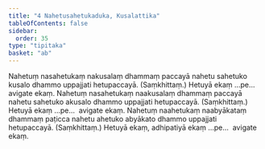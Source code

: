 ```yaml
---
title: "4 Nahetusahetukaduka, Kusalattika"
tableOfContents: false
sidebar:
  order: 35
type: "tipitaka"
basket: "ab"
---
```



<DynamicBreadcrumb />

<Division number="9">

<Paragraph number="20">
Nahetuṃ nasahetukaṃ nakusalaṃ dhammaṃ paccayā nahetu sahetuko kusalo dhammo uppajjati hetupaccayā. (Saṃkhittaṃ.) Hetuyā ekaṃ …pe…  avigate ekaṃ.
</Paragraph>

<Paragraph number="21">
Nahetuṃ nasahetukaṃ naakusalaṃ dhammaṃ paccayā nahetu sahetuko akusalo dhammo uppajjati hetupaccayā. (Saṃkhittaṃ.) Hetuyā ekaṃ …pe…  avigate ekaṃ.
</Paragraph>

<Paragraph number="22">
Nahetuṃ naahetukaṃ naabyākataṃ dhammaṃ paṭicca nahetu ahetuko abyākato dhammo uppajjati hetupaccayā. (Saṃkhittaṃ.) Hetuyā ekaṃ, adhipatiyā ekaṃ …pe…  avigate ekaṃ.
</Paragraph>
</Division>